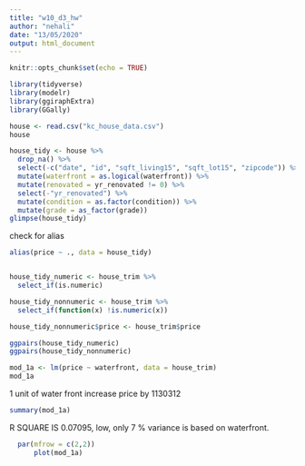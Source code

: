 ```yaml
---
title: "w10_d3_hw"
author: "nehali"
date: "13/05/2020"
output: html_document
---
```


```r
knitr::opts_chunk$set(echo = TRUE)
```

```r
library(tidyverse)
library(modelr)
library(ggiraphExtra)
library(GGally)
```

```r
house <- read.csv("kc_house_data.csv")
house
```

```r
house_tidy <- house %>%
  drop_na() %>%
  select(-c("date", "id", "sqft_living15", "sqft_lot15", "zipcode")) %>%
  mutate(waterfront = as.logical(waterfront)) %>%
  mutate(renovated = yr_renovated != 0) %>%
  select(-"yr_renovated") %>%
  mutate(condition = as.factor(condition)) %>%
  mutate(grade = as_factor(grade))
glimpse(house_tidy)
```
check for alias

```r
alias(price ~ ., data = house_tidy)
```


```r

```





```r
house_tidy_numeric <- house_trim %>%
  select_if(is.numeric)

house_tidy_nonnumeric <- house_trim %>%
  select_if(function(x) !is.numeric(x))

house_tidy_nonnumeric$price <- house_trim$price

ggpairs(house_tidy_numeric)
ggpairs(house_tidy_nonnumeric)
```

```r
mod_1a <- lm(price ~ waterfront, data = house_trim)
mod_1a
```
1 unit of water front increase price by 1130312
```r
summary(mod_1a)
```
R SQUARE IS 0.07095, low, only 7 % variance is based on waterfront.


```r
  par(mfrow = c(2,2))
      plot(mod_1a)
```


